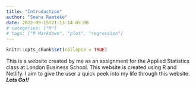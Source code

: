 ```yaml
---
title: "Introduction"
author: "Sneha Ramteke"
date: 2022-09-15T21:13:14-05:00
# categories: ["R"]
# tags: ["R Markdown", "plot", "regression"]
---
```


```r
knitr::opts_chunk$set(collapse = TRUE)
```


This is a website created by me as an assignment for the Applied Statistics class at London Business School. This website is created using R and Netlify. I aim to give the user a quick peek into my life through this website. ***Lets Go!!***  
